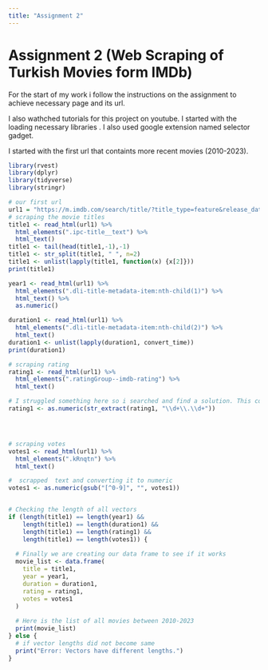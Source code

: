 ```yaml
---
title: "Assignment 2"
---
```


# Assignment 2 (Web Scraping of Turkish Movies form IMDb)

For the start of my work i follow the instructions on the assignment to achieve necessary page and its url.

I also wathched tutorials for this project on youtube. I started with the loading necessary libraries . I also used google extension named selector gadget.

I started with the first url that containts more recent movies (2010-2023).


```r
library(rvest)
library(dplyr)
library(tidyverse)
library(stringr)

# our first url 
url1 = "https://m.imdb.com/search/title/?title_type=feature&release_date=2010-01-01,2023-12-31&num_votes=2500,&country_of_origin=TR&count=250"
# scraping the movie titles
title1 <- read_html(url1) %>%
  html_elements(".ipc-title__text") %>%
  html_text()
title1 <- tail(head(title1,-1),-1)
title1 <- str_split(title1, " ", n=2)
title1 <- unlist(lapply(title1, function(x) {x[2]}))
print(title1)

year1 <- read_html(url1) %>%
  html_elements(".dli-title-metadata-item:nth-child(1)") %>%
  html_text() %>%
  as.numeric()

duration1 <- read_html(url1) %>%
  html_elements(".dli-title-metadata-item:nth-child(2)") %>%
  html_text()
duration1 <- unlist(lapply(duration1, convert_time))
print(duration1)

# scraping rating 
rating1 <- read_html(url1) %>%
  html_elements(".ratingGroup--imdb-rating") %>%
  html_text()

# I struggled something here so i searched and find a solution. This code somehow is making sure that there are no NAs to stopping us even if there are any. (If the code is working, do not touch, right? :)) 
rating1 <- as.numeric(str_extract(rating1, "\\d+\\.\\d+"))




# scraping votes 
votes1 <- read_html(url1) %>%
  html_elements(".kRnqtn") %>%
  html_text()

#  scrapped  text and converting it to numeric
votes1 <- as.numeric(gsub("[^0-9]", "", votes1))


# Checking the length of all vectors
if (length(title1) == length(year1) &&
    length(title1) == length(duration1) &&
    length(title1) == length(rating1) &&
    length(title1) == length(votes1)) {
  
  # Finally we are creating our data frame to see if it works
  movie_list <- data.frame(
    title = title1,
    year = year1,
    duration = duration1,
    rating = rating1,
    votes = votes1
  )
  
  # Here is the list of all movies between 2010-2023
  print(movie_list)
} else {
  # if vector lengths did not become same
  print("Error: Vectors have different lengths.")
}
```
